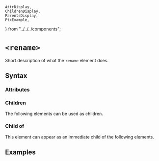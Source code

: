     AttrDisplay,
    ChildrenDisplay,
    ParentsDisplay,
    PtxExample,
} from "../../../components";

# `<rename>`

Short description of what the `rename` element does.

## Syntax

### Attributes

<AttrDisplay name="rename" />

### Children

The following elements can be used as children.

<ChildrenDisplay name="rename" />

### Child of

This element can appear as an immediate child of the following elements.

<ParentsDisplay name="rename" />

## Examples

    